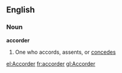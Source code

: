 ==English==
===Noun===
'''accorder'''
# {{rare}} One who accords, assents, or [[concedes]]
[[el:Accorder]]
[[fr:accorder]]
[[gl:Accorder]]